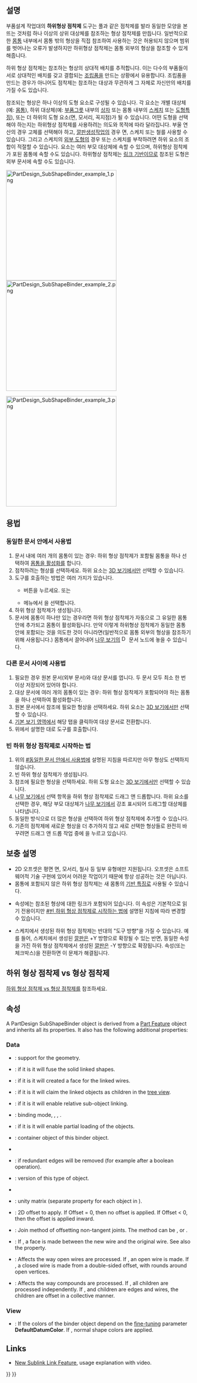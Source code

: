 <languages/>

{{Docnav
|[[PartDesign_ShapeBinder/ko|형상 점착제 생성]]
|[[PartDesign_Clone/ko|복제본 생성]]
|[[PartDesign_Workbench/ko|부품설계 작업대]]
|IconL=PartDesign_ShapeBinder.svg
|IconR=PartDesign_Clone.svg
|IconC=Workbench_PartDesign.svg
}}

{{GuiCommand
|Name=PartDesign SubShapeBinder
|Workbenches=[[PartDesign_Workbench/ko|부품설계 작업대]]
|MenuLocation=Part Design → Create a sub-object(s) shape binder
|Version=0.19
|SeeAlso=[[PartDesign_Clone/ko|복제]]
}}

<span id="Description"></span>
==설명==

부품설계 작업대의 '''하위형상 점착제''' 도구는 풀과 같은 점착제를 발라 동일한 모양을 본뜨는 것처럼 하나 이상의 상위 대상체를 참조하는 형상 점착제를 만듭니다. 일반적으로 한 [[PartDesign_Body/ko|몸통]] 내부에서 몸통 밖의 형상을 직접 참조하여 사용하는 것은 허용되지 않으며 범위를 벗어나는 오류가 발생하지만 하위형상 점착제는 몸통 외부의 형상을 참조할 수 있게 해줍니다.

하위 형상 점착제는 참조하는 형상의 상대적 배치를 추적합니다. 이는 다수의 부품들이 서로 상대적인 배치를 갖고 결합되는 [[Assembly/ko|조립품]]을 만드는 상황에서 유용합니다. 조립품을 만드는 경우가 아니어도 점착제는 참조하는 대상과 무관하게 그 자체로 자신만의 배치를 가질 수도 있습니다.

참조되는 형상은 하나 이상의 도형 요소로 구성될 수 있습니다. 각 요소는 개별 대상체(예: [[PartDesign_Body/ko|몸통]]), 하위 대상체(예: [[Std_Part/ko|부품그릇]] 내부의 [[Part_Box/ko|상자]] 또는 몸통 내부의 [[PartDesign_NewSketch/ko|스케치]] 또는 [[PartDesign_Feature/ko|도형특징]]), 또는 더 하위의 도형 요소(면, 모서리, 꼭지점)가 될 수 있습니다. 어떤 도형을 선택해야 하는지는 하위형상 점착제를 사용하려는 의도와 목적에 따라 달라집니다. 부울 연산의 경우 고체를 선택해야 하고, [[PartDesign_Pad/ko|깔판생성]]작업의 경우 면, 스케치 또는 철를 사용할 수 있습니다. 그리고 스케치의 [[Sketcher_External/ko|외부 도형]]의 경우 또는 스케치를 부착하려면 하위 요소의 조합이 적절할 수 있습니다. 요소는 여러 부모 대상체에 속할 수 있으며, 하위형상 점착제가 포된 몸통에 속할 수도 있습니다. 하위형상 점착제는 [[Std LinkMake/ko|링크 기반]]이므로 참조된 도형은 외부 문서에 속할 수도 있습니다.

[[File:PartDesign_SubShapeBinder_example_1.png|x300px]] [[File:PartDesign_SubShapeBinder_example_2.png|x300px]]
{{Caption|왼쪽 그림: 두 개의 별도 [[PartDesign_Body/ko|몸통]]에서 생성된 두 개의 고체가 있습니다.<br>
오른쪽 그림: 첫 번째 몸통(육각기둥)의 하위 형상을 참조하는 두 개의 하위 형상 점착제가 있으며, 두 번째 몸통(사각형 깔판)에 중첩되게 다른 위치로 이동했습니다.}}

[[File:PartDesign_SubShapeBinder_example_3.png|x300px]]
{{Caption|두 개의 하위 형상 점착제는 두 번째 몸통에서 [[PartDesign_Boolean/ko|부울 잘라내기 연산]]과 [[PartDesign_Pad/ko|깔판]]을 생성하는 데 사용되었습니다.}}

<span id="Usage"></span>
==용법==

<span id="Same_document"></span>
=== 동일한 문서 안에서 사용법 ===

# 문서 내에 여러 개의 몸통이 있는 경우: 하위 형상 점착제가 포함될 몸통을 하나 선택하여 [[PartDesign_Body/ko#Active_status|몸통을 활성화]]를 합니다.
# 점착하려는 형상를 선택하세요. 하위 요소는 [[3D_view/ko|3D 보기]]에서만 선택할 수 있습니다.
# 도구를 호출하는 방법은 여러 가지가 있습니다.
#* {{Button|[[Image:PartDesign_SubShapeBinder.svg|16px]] 하위 형상 점착제}} 버튼을 누르세요. 또는
#* 메뉴에서 {{MenuCommand|부품 설계 → [[Image:PartDesign_SubShapeBinder.svg|16px]] 하위 형상 점착제 생성}}을 선택합니다.
# 하위 형상 점착제가 생성됩니다.
# 문서에 몸통이 하나만 있는 경우라면 하위 형상 점착제가 자동으로 그 유일한 몸통 안에 추가되고 몸통이 활성화됩니다. 만약 이렇게 하위형상 점착제가 동일한 몸통 안에 포함되는 것을 의도한 것이 아니라면(일반적으로 몸통 외부의 형상을 참조하기 위해 사용됩니다.) 몸통에서 끌어내어 [[Tree_view/ko|나무 보기]]의 [[Image:Document.svg|16px]] 문서 노드에 놓을 수 있습니다.

<span id="External_document"></span>
=== 다른 문서 사이에 사용법 ===

# 필요한 경우 원본 문서(외부 문서)와 대상 문서를 엽니다. 두 문서 모두 최소 한 번 이상 저장되어 있어야 합니다.
# 대상 문서에 여러 개의 몸통이 있는 경우:  하위 형상 점착제가 포함되어야 하는 몸통을 하나 선택하여 활성화합니다.
# 원본 문서에서 참조에 필요한 형상을 선택하세요. 하위 요소는 [[3D_view/ko|3D 보기]]에서만 선택할 수 있습니다.
# [[Main_view_area/ko|기본 보기 영역]]에서 해당 탭을 클릭하여 대상 문서로 전환합니다.
# 위에서 설명한 대로 도구를 호출합니다.

<span id="Start_with_empty_SubShapeBinder"></span>
=== 빈 하위 형상 점착제로 시작하는 법 ===

# 위의 [[#동일한 문서 안에서 사용법]]에 설명된 지침을 따르지만 아무 형상도 선택하지 않습니다.
# 빈 하위 형상 점착제가 생성됩니다.
# 참조에 필요한 형상을 선택하세요. 하위 도형 요소는 [[3D_view/ko|3D 보기]]에서만 선택할 수 있습니다.
# [[Tree_view/ko|나무 보기]]에서 선택 항목을 하위 형상 점착제로 드래그 앤 드롭합니다. 하위 요소를 선택한 경우, 해당 부모 대상체가 [[Tree_view/ko|나무 보기]]에서 강조 표시되어 드래그할 대상체를 나타냅니다.
# 동일한 방식으로 더 많은 형상을 선택하여 하위 형상 점착제에 추가할 수 있습니다.
# 기존의 점착제에 새로운 형상을 더 추가하지 않고 새로 선택한 형상들로 완전히 바꾸려면 드래그 앤 드롭 작업 중에 {{KEY|Ctrl}}을 누르고 있습니다.

<span id="Notes"></span>
== 보충 설명 ==

* 2D 오프셋은 평면 면, 모서리, 철사 등 일부 유형에만 지원됩니다. 오프셋은 소프트웨어적 기술 구현에 있어서 어려운 작업이기 때문에 항상 성공하는 것은 아닙니다.
* 몸통에 포함되지 않은 하위 형상 점착제는 새 몸통의 [[PartDesign_Body/ko#기반 특징|기반 특징]]로 사용될 수 있습니다.
* {{PropertyData|Support}} 속성에는 참조된 형상에 대한 링크가 포함되어 있습니다. 이 속성은 기본적으로 읽기 전용이지만 [[#빈 하위 형상 점착제로 시작하는 법]]에 설명된 지침에 따라 변경할 수 있습니다.
* 스케치에서 생성된 하위 형상 점착제는 반대의 "도구 방향"을 가질 수 있습니다. 예를 들어, 스케치에서 생성된 [[PartDesign_Pad/ko|깔판]]은 +Y 방향으로 확장될 수 있는 반면, 동일한 속성을 가진 하위 형상 점착제에서 생성된 [[PartDesign_Pad/ko|깔판]]은 -Y 방향으로 확장됩니다. {{PropertyData|Reversed}} 속성(또는 체크박스)을 전환하면 이 문제가 해결됩니다.

<span id="PartDesign_SubShapeBinder_vs._PartDesign_ShapeBinder"></span>
== 하위 형상 점착제 vs 형상 점착제 ==

[[PartDesign_ShapeBinder/ko#하위 형상 점착제 vs 형상 점착제|하위 형상 점착제 vs 형상 점착제]]를 참조하세요.

<span id="Properties"></span>
==속성==

A PartDesign SubShapeBinder object is derived from a [[Part_Feature|Part Feature]] object and inherits all its properties. It also has the following additional properties:

=== Data ===

{{TitleProperty|Base}}

* {{PropertyData|Support|XLinkSubList}}: support for the geometry.
* {{PropertyData|Fuse|Bool}}: if it is {{TRUE}} it will fuse the solid linked shapes.
* {{PropertyData|Make Face|Bool}}: if it is {{TRUE}} it will created a face for the linked wires.
* {{PropertyData|Claim Children|PropertyBool}}: if it is {{TRUE}} it will claim the linked objects as children in the [[Tree_view|tree view]].
* {{PropertyData|Relative|Bool}}: if it is {{TRUE}} it will enable relative sub-object linking.
* {{PropertyData|Bind Mode|Enumeration}}: binding mode, {{value|Synchronized}}, {{Value|Frozen}}, {{Value|Detached}}.
* {{PropertyData|Partial Load|Bool}}: if it is {{TRUE}} it will enable partial loading of the objects.
* {{PropertyData|Context|XLink|hidden}}: container object of this binder object.
* {{PropertyData|Bind Copy On Change|Enumeration}}
* {{PropertyData|Refine|Bool}}: if {{TRUE}} redundant edges will be removed (for example after a boolean operation).
* {{PropertyData|_ Version|Integer|hidden}}: version of this type of object.
* {{PropertyData|_ Copied Link|XLinkSub|hidden}}

{{TitleProperty|Cache}}

* {{PropertyData|Cache_*|Matrix|hidden}}: unity matrix (separate property for each object in {{PropertyData|Support}}).

{{TitleProperty|Offsetting}}

* {{PropertyData|Offset}}: 2D offset to apply. If Offset = 0, then no offset is applied. If Offset < 0, then the offset is applied inward.
* {{PropertyData|Offset Join Type}}: Join method of offsetting non-tangent joints. The method can be {{Value|Arcs}}, {{Value|Tangent}} or {{Value|Intersection}}.
* {{PropertyData|Offset Fill|Bool}}: If {{TRUE}}, a face is made between the new wire and the original wire. See also the {{PropertyData|Make Face}} property.
* {{PropertyData|Offset Open Result|Bool}}: Affects the way open wires are processed. If {{FALSE}}, an open wire is made. If {{TRUE}}, a closed wire is made from a double-sided offset, with rounds around open vertices.
* {{PropertyData|Offset Intersection|Bool}}: Affects the way compounds are processed. If {{FALSE}}, all children are processed independently. If {{TRUE}}, and children are edges and wires, the children are offset in a collective manner.

=== View ===

{{TitleProperty|Base}}

* {{PropertyView|Use Binder Style|Bool}}: If {{TRUE}} the colors of the binder object depend on the [[Fine-tuning#PartDesign_Workbench|fine-tuning]] parameter '''DefaultDatumColor'''. If {{FALSE}}, normal shape colors are applied.

== Links ==

* [https://forum.freecadweb.org/viewtopic.php?t=41450 New Sublink Link Feature], usage explanation with video.


{{Docnav
|[[PartDesign_ShapeBinder|Create a shape binder]]
|[[PartDesign_Clone|Create a clone]]
|[[PartDesign_Workbench|PartDesign]]
|IconL=PartDesign_ShapeBinder.svg
|IconR=PartDesign_Clone.svg
|IconC=Workbench_PartDesign.svg
}}

{{PartDesign_Tools_navi{{#translation:}}}}
{{Userdocnavi{{#translation:}}}}